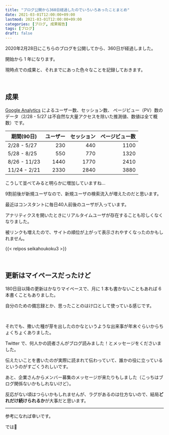 ```yaml
---
title: "ブログ公開から360日経過したのでいろいろあったことまとめ"
date: 2021-03-01T12:00:00+09:00
lastmod: 2021-03-01T12:00:00+09:00
categories: [ブログ, 成果報告]
tags: [ブログ]
draft: false
---
```


2020年2月28日にこちらのブログを公開してから、360日が経過しました。

開始から 1 年になります。

現時点での成果と、それまでにあった色々なことを記録しておきます。

<!--more-->

<br>

## 成果

[Google Analytics](https://analytics.google.com/) によるユーザー数、セッション数、 ページビュー（PV）数のデータ（2/28 - 5/27 は不自然な大量アクセスを除いた推測値、数値は全て概数）です。

期間(90日)|ユーザー|セッション|ページビュー数
---|--:|--:|--:
2/28 - 5/27|230|440|1100
5/28 - 8/25|550|770|1320
8/26 - 11/23|1440|1770|2410
11/24 - 2/21|2330|2840|3880

こうして並べてみると明らかに増加していますね…

9割前後が新規ユーザなので、新規ユーザの検索流入が増えたのだと思います。

最近はコンスタントに毎日40人前後のユーザが入っています。

アナリティクスを開いたときにリアルタイムユーザが存在することも珍しくなくなりました。

被リンクも増えたので、サイトの順位が上がって表示されやすくなったのかもしれません。

{{< relpos seikahoukoku3 >}}

<br>

## 更新はマイペースだったけど

180日目以降の更新はかなりマイペースで、月に 1 本も書かないこともあれば 6 本書くこともありました。

自分のための備忘録とか、思ったことのはけ口として使っている感じです。

<br>

それでも、撒いた種が芽を出したのかなというような出来事が年末ぐらいからちょくちょくありました。

Twitter で、何人かの読者さんがブログ読みました！とメッセージをくださいました。

伝えたいことを書いたのが実際に読まれて伝わっていて、誰かの役に立っているというのがすごくうれしいです。

あと、企業さんからメンバー募集のメッセージが来たりもしました（こっちはブログ関係ないかもしれないけど）。

反応がない頃はつらいかもしれませんが、ラグがあるのは仕方ないので、結局**どれだけ続けられるか**が大事だと思います。

---

参考になれば幸いです。

では:wave: